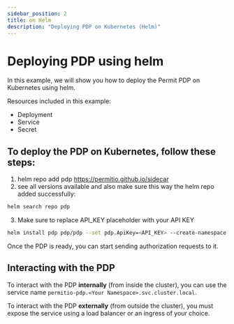 ```yaml
---
sidebar_position: 2
title: on Helm
description: "Deploying PDP on Kubernetes (Helm)"
---
```


# Deploying PDP using helm

In this example, we will show you how to deploy the Permit PDP on Kubernetes using helm.

Resources included in this example:

- Deployment
- Service
- Secret

## To deploy the PDP on Kubernetes, follow these steps:

1. helm repo add pdp https://permitio.github.io/sidecar
2. see all versions available and also make sure this way the helm repo added successfully:
```bash
helm search repo pdp
```
3. Make sure to replace API_KEY placeholder with your API KEY
```bash
helm install pdp pdp/pdp --set pdp.ApiKey=<API_KEY> --create-namespace --namespace pdp --wait
```

Once the PDP is ready, you can start sending authorization requests to it.

## Interacting with the PDP

To interact with the PDP **internally** (from inside the cluster), you can use the service name `permitio-pdp.<Your Namespace>.svc.cluster.local`.

To interact with the PDP **externally** (from outside the cluster), you must expose the service using a load balancer or an ingress of your choice.

